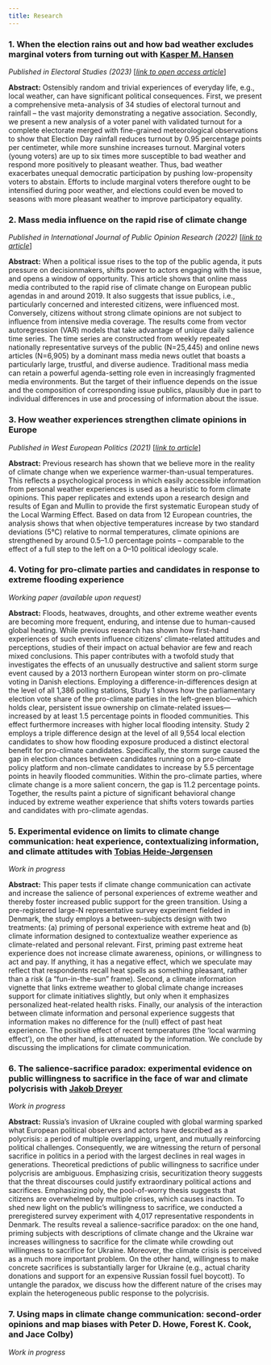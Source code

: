 ```yaml
---
title: Research
---
```


### __1. When the election rains out and how bad weather excludes marginal voters from turning out__ with [Kasper M. Hansen](https://www.kaspermhansen.eu)

*Published in Electoral Studies (2023)* [_[link to open access article](https://sciencedirect.com/science/article/pii/S0261379422001299)_]

**Abstract:** Ostensibly random and trivial experiences of everyday life, e.g., local weather, can have significant political consequences. First, we present a comprehensive meta-analysis of 34 studies of electoral turnout and rainfall – the vast majority demonstrating a negative association. Secondly, we present a new analysis of a voter panel with validated turnout for a complete electorate merged with fine-grained meteorological observations to show that Election Day rainfall reduces turnout by 0.95 percentage points per centimeter, while more sunshine increases turnout. Marginal voters (young voters) are up to six times more susceptible to bad weather and respond more positively to pleasant weather. Thus, bad weather exacerbates unequal democratic participation by pushing low-propensity voters to abstain. Efforts to include marginal voters therefore ought to be intensified during poor weather, and elections could even be moved to seasons with more pleasant weather to improve participatory equality.

### __2. Mass media influence on the rapid rise of climate change__

*Published in International Journal of Public Opinion Research (2022)* [_[link to article](https://doi.org/10.1080/01402382.2020.1792731)_]

**Abstract:** When a political issue rises to the top of the public agenda, it puts pressure on decisionmakers, shifts power to actors engaging with the issue, and opens a window of opportunity. This article shows that online mass media contributed to the rapid rise of climate change on European public agendas in and around 2019. It also suggests that issue publics, i.e., particularly concerned and interested citizens, were influenced most. Conversely, citizens without strong climate opinions are not subject to influence from intensive media coverage. The results come from vector autoregression (VAR) models that take advantage of unique daily salience time series. The time series are constructed from weekly repeated nationally representative surveys of the public (N=25,445) and online news articles (N=6,905) by a dominant mass media news outlet that boasts a particularly large, trustful, and diverse audience. Traditional mass media can retain a powerful agenda-setting role even in increasingly fragmented media environments. But the target of their influence depends on the issue and the composition of corresponding issue publics, plausibly due in part to individual differences in use and processing of information about the issue.

### __3. How weather experiences strengthen climate opinions in Europe__

*Published in West European Politics (2021)* [_[link to article](https://doi.org/10.1093/ijpor/edac009)_]

**Abstract:** Previous research has shown that we believe more in the reality of climate change when we experience warmer-than-usual temperatures. This reflects a psychological process in which easily accessible information from personal weather experiences is used as a heuristic to form climate opinions. This paper replicates and extends upon a research design and results of Egan and Mullin to provide the first systematic European study of the Local Warming Effect. Based on data from 12 European countries, the analysis shows that when objective temperatures increase by two standard deviations (5°C) relative to normal temperatures, climate opinions are strengthened by around 0.5–1.0 percentage points – comparable to the effect of a full step to the left on a 0–10 political ideology scale.

### __4. Voting for pro-climate parties and candidates in response to extreme flooding experience__ 

*Working paper (available upon request)*

**Abstract:** Floods, heatwaves, droughts, and other extreme weather events are becoming more frequent, enduring, and intense due to human-caused global heating. While previous research has shown how first-hand experiences of such events influence citizens’ climate-related attitudes and perceptions, studies of their impact on actual behavior are few and reach mixed conclusions. This paper contributes with a twofold study that investigates the effects of an unusually destructive and salient storm surge event caused by a 2013 northern European winter storm on pro-climate voting in Danish elections. Employing a difference-in-differences design at the level of all 1,386 polling stations, Study 1 shows how the parliamentary election vote share of the pro-climate parties in the left-green bloc—which holds clear, persistent issue ownership on climate-related issues—increased by at least 1.5 percentage points in flooded communities. This effect furthermore increases with higher local flooding intensity. Study 2 employs a triple difference design at the level of all 9,554 local election candidates to show how flooding exposure produced a distinct electoral benefit for pro-climate candidates. Specifically, the storm surge caused the gap in election chances between candidates running on a pro-climate policy platform and non-climate candidates to increase by 5.5 percentage points in heavily flooded communities. Within the pro-climate parties, where climate change is a more salient concern, the gap is 11.2 percentage points. Together, the results paint a picture of significant behavioral change induced by extreme weather experience that shifts voters towards parties and candidates with pro-climate agendas.

### __5. Experimental evidence on limits to climate change communication: heat experience, contextualizing information, and climate attitudes__ with [Tobias Heide-Jørgensen](https://politicalscience.ku.dk/staff/phd/?pure=en/persons/436278)  

*Work in progress*

**Abstract:** This paper tests if climate change communication can activate and increase the salience of personal experiences of extreme weather and thereby foster increased public support for the green transition. Using a pre-registered large-N representative survey experiment fielded in Denmark, the study employs a between-subjects design with two treatments: (a) priming of personal experience with extreme heat and (b) climate information designed to contextualize weather experience as climate-related and personal relevant. First, priming past extreme heat experience does not increase climate awareness, opinions, or willingness to act and pay. If anything, it has a negative effect, which we speculate may reflect that respondents recall heat spells as something pleasant, rather than a risk (a “fun-in-the-sun” frame). Second, a climate information vignette that links extreme weather to global climate change increases support for climate initiatives slightly, but only when it emphasizes personalized heat-related health risks. Finally, our analysis of the interaction between climate information and personal experience suggests that information makes no difference for the (null) effect of past heat experience. The positive effect of recent temperatures (the ‘local warming effect’), on the other hand, is attenuated by the information. We conclude by discussing the implications for climate communication.

### __6. The salience-sacrifice paradox: experimental evidence on public willingness to sacrifice in the face of war and climate polycrisis__ with [Jakob Dreyer](https://politicalscience.ku.dk/staff/phd/?pure=en/persons/414273)

*Work in progress*

**Abstract:** Russia’s invasion of Ukraine coupled with global warming sparked what  European political observers and actors have described as a polycrisis: a period of multiple overlapping, urgent, and mutually reinforcing political challenges. Consequently, we are witnessing the return of personal sacrifice in politics in a period with the largest declines in real wages in generations. Theoretical predictions of public willingness to sacrifice under polycrisis are ambiguous. Emphasizing crisis, securitization theory suggests that the threat discourses could justify extraordinary political actions and sacrifices. Emphasizing poly, the pool-of-worry thesis suggests that citizens are overwhelmed by multiple crises, which causes inaction. To shed new light on the public’s willingness to sacrifice, we conducted a preregistered survey experiment with 4,017 representative respondents in Denmark. The results reveal a salience-sacrifice paradox: on the one hand, priming subjects with descriptions of climate change and the Ukraine war increases willingness to sacrifice for the climate while crowding out willingness to sacrifice for Ukraine. Moreover, the climate crisis is perceived as a much more important problem. On the other hand, willingness to make concrete sacrifices is substantially larger for Ukraine (e.g., actual charity donations and support for an expensive Russian fossil fuel boycott). To untangle the paradox, we discuss how the different nature of the crises may explain the heterogeneous public response to the polycrisis.

### __7. Using maps in climate change communication: second-order opinions and map biases__ with Peter D. Howe, Forest K. Cook, and Jace Colby)

*Work in progress*